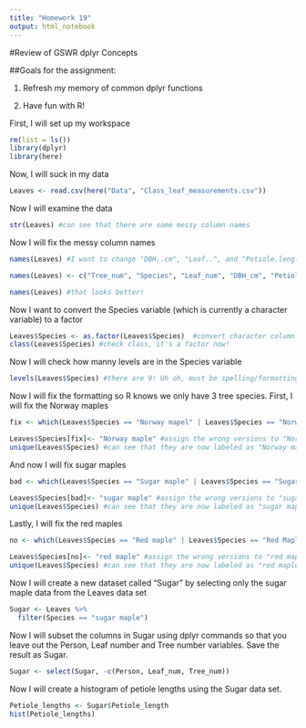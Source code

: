 ```yaml
---
title: "Homework 19"
output: html_notebook
---
```


#Review of GSWR dplyr Concepts 

##Goals for the assignment:

1. Refresh my memory of common dplyr functions

2. Have fun with R! 

First, I will set up my workspace
```r
rm(list = ls())
library(dplyr)
library(here)
```

Now, I will suck in my data
```r
Leaves <- read.csv(here("Data", "Class_leaf_measurements.csv"))
```


Now I will examine the data
```r
str(Leaves) #can see that there are some messy column names
```

Now I will fix the messy column names
```r
names(Leaves) #I want to change "DBH..cm", "Leaf..", and "Petiole.length" so they don't have any special characters 

names(Leaves) <- c("Tree_num", "Species", "Leaf_num", "DBH_cm", "Petiole_length", "Total_length_cm", "Middle_lobe_length_cm", "Middle_lobe_width_cm", "Person")

names(Leaves) #that looks better! 
```


Now I want to convert the Species variable (which is currently a character variable) to a factor
```r
Leaves$Species <- as.factor(Leaves$Species)  #convert character column to factor
class(Leaves$Species) #check class, it's a factor now!
```

Now I will check how manny levels are in the Species variable
```r
levels(Leaves$Species) #there are 9! Uh oh, must be spelling/formatting errors
```

Now I will fix the formatting so R knows we only have 3 tree species. First, I will fix the Norway maples 
```r
fix <- which(Leaves$Species == "Norway mapel" | Leaves$Species == "Norway Maple") #tell R that "Norway mapel" and "Norway Maple" are wrong

Leaves$Species[fix]<- "Norway maple" #assign the wrong versions to "Norway maple"
unique(Leaves$Species) #can see that they are now labeled as "Norway maple" (even though there are still 9 levels showing...) 
```

And now I will fix sugar maples
```r
bad <- which(Leaves$Species == "Sugar maple" | Leaves$Species == "Sugar Maple") #tell R that "Sugar maple" and "Sugar Maple" are wrong

Leaves$Species[bad]<- "sugar maple" #assign the wrong versions to "sugar maple"
unique(Leaves$Species) #can see that they are now labeled as "sugar maple" 
```

Lastly, I will fix the red maples
```r
no <- which(Leaves$Species == "Red maple" | Leaves$Species == "Red Maple") #tell R that "Red maple" and "Red Maple" are wrong

Leaves$Species[no]<- "red maple" #assign the wrong versions to "red maple"
unique(Leaves$Species) #can see that they are now labeled as "red maple" 
```

Now I will create a new dataset called "Sugar" by selecting only the sugar maple data from the Leaves data set
```r
Sugar <- Leaves %>%
  filter(Species == "sugar maple")
```


Now I will subset the columns in Sugar using dplyr commands so that you leave out the Person, Leaf number and Tree number variables. Save the result as Sugar.
```r
Sugar <- select(Sugar, -c(Person, Leaf_num, Tree_num))
```

Now I will create a histogram of petiole lengths using the Sugar data set. 
```r
Petiole_lengths <- Sugar$Petiole_length
hist(Petiole_lengths)
```





